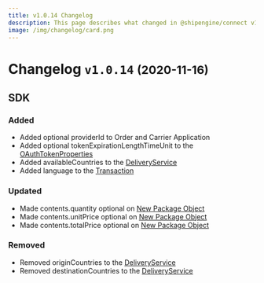 ```yaml
---
title: v1.0.14 Changelog
description: This page describes what changed in @shipengine/connect v1.0.14
image: /img/changelog/card.png
---
```


# Changelog `v1.0.14` <small>(2020-11-16)</small>

## SDK

### Added

- Added optional providerId to Order and Carrier Application
- Added optional tokenExpirationLengthTimeUnit to the [OAuthTokenProperties](../docs/oauth/oauth-config)
- Added availableCountries to the [DeliveryService](../docs/reference/delivery-service.mdx)
- Added language to the [Transaction](../docs/reference/transaction.mdx)

### Updated

- Made contents.quantity optional on [New Package Object](../docs/reference/new-package-object.mdx)
- Made contents.unitPrice optional on [New Package Object](../docs/reference/new-package-object.mdx)
- Made contents.totalPrice optional on [New Package Object](../docs/reference/new-package-object.mdx)

### Removed

- Removed originCountries to the [DeliveryService](../docs/reference/delivery-service.mdx)
- Removed destinationCountries to the [DeliveryService](../docs/reference/delivery-service.mdx)
